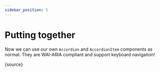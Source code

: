 ```yaml
---
sidebar_position: 5
---
```



# Putting together

Now we can use our own `Accordion` and `AccordionItem` components as normal.
They are WAI-ARIA compliant and support keyboard navigation!

<Example />

<CodeBlock language="jsx">{source}</CodeBlock>
